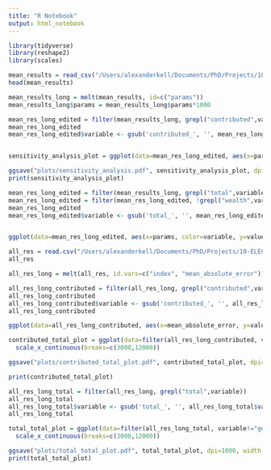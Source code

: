 ```yaml
---
title: "R Notebook"
output: html_notebook
---
```



```r
library(tidyverse)
library(reshape2)
library(scales)
```


```r
mean_results = read_csv("/Users/alexanderkell/Documents/PhD/Projects/10-ELECSIM/run/market_forecasting_comparison/data/results/sensitivity_analysis/mean_results.csv")
head(mean_results)
```

```r
mean_results_long = melt(mean_results, id=c("params"))
mean_results_long$params = mean_results_long$params*1000
```

```r
mean_res_long_edited = filter(mean_results_long, grepl("contributed",variable))
mean_res_long_edited
mean_res_long_edited$variable <- gsub('contributed_', '', mean_res_long_edited$variable)


sensitivity_analysis_plot = ggplot(data=mean_res_long_edited, aes(x=params, color=variable, y=value)) + geom_line() + geom_smooth()+ theme_classic()+ theme(text = element_text(size=27)) + xlab("Standard deviation (MW)") + ylab("Mean Contributed Energy (MWh)")

ggsave("plots/sensitivity_analysis.pdf", sensitivity_analysis_plot, dpi=1000, width = 30, height = 20, units = "cm")
print(sensitivity_analysis_plot)
```

```r
mean_res_long_edited = filter(mean_results_long, grepl("total",variable))
mean_res_long_edited = filter(mean_res_long_edited, !grepl("wealth",variable))
mean_res_long_edited
mean_res_long_edited$variable <- gsub('total_', '', mean_res_long_edited$variable)


ggplot(data=mean_res_long_edited, aes(x=params, color=variable, y=value)) + geom_line() + geom_smooth()+ theme_classic()+ theme(text = element_text(size=27)) + xlab("Standard deviation (MW)") + ylab("Total Invested in Energy (MWh)")

```


```r
all_res = read.csv("/Users/alexanderkell/Documents/PhD/Projects/10-ELECSIM/run/market_forecasting_comparison/notebooks/data/all_results_together.csv")
all_res
```

```r

all_res_long = melt(all_res, id.vars=c("index", "mean_absolute_error"))

all_res_long_contributed = filter(all_res_long, grepl("contributed",variable))
all_res_long_contributed
all_res_long_contributed$variable <- gsub('contributed_', '', all_res_long_contributed$variable)
all_res_long_contributed
```

```r

ggplot(data=all_res_long_contributed, aes(x=mean_absolute_error, y=value, color=variable)) + geom_point() + geom_smooth(method="lm")+ theme_bw() + ylab("Total mean generated (MWh)")

```


```r

contributed_total_plot = ggplot(data=filter(all_res_long_contributed, variable!="Biomass"), aes(x=mean_absolute_error, y=value)) + geom_point() + geom_smooth(method="lm")+ theme_bw() + ylab("Total mean\ngenerated (MWh)") + xlab("Mean Absolute Error") + facet_wrap(~variable, scales="free_y", ncol=7)+ theme(text = element_text(size=27))+
  scale_x_continuous(breaks=c(3000,12000))

ggsave("plots/contributed_total_plot.pdf", contributed_total_plot, dpi=1000, width = 50, height = 10, units = "cm")

print(contributed_total_plot)
```


```r
all_res_long_total = filter(all_res_long, grepl("total",variable))
all_res_long_total
all_res_long_total$variable <- gsub('total_', '', all_res_long_total$variable)
all_res_long_total

total_total_plot = ggplot(data=filter(all_res_long_total, variable!="genco_wealth"), aes(x=mean_absolute_error, y=value)) + geom_point() + geom_smooth(method="lm")+ theme_bw() + ylab("Total mean\ngenerated (MWh)") + xlab("Mean Absolute Error") + facet_wrap(~variable, scales="free_y", ncol=7)+ theme(text = element_text(size=27))+
  scale_x_continuous(breaks=c(3000,12000))

ggsave("plots/total_total_plot.pdf", total_total_plot, dpi=1000, width = 50, height = 10, units = "cm")
print(total_total_plot)
```
